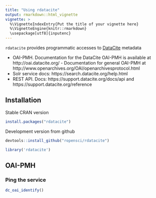 ```yaml
---
title: "Using rdatacite"
output: rmarkdown::html_vignette
vignette: >
  %\VignetteIndexEntry{Put the title of your vignette here}
  %\VignetteEngine{knitr::rmarkdown}
  \usepackage[utf8]{inputenc}
---
```

`rdatacite` provides programmatic accesses to [DataCite](https://datacite.org/) metadata

* OAI-PMH. Documentation for the DataCite OAI-PMH is available at http://oai.datacite.org/ - Documentation for general OAI-PMH at http://www.openarchives.org/OAI/openarchivesprotocol.html
* Solr service docs: https://search.datacite.org/help.html
* REST API. Docs: https://support.datacite.org/docs/api and https://support.datacite.org/reference

## Installation

Stable CRAN version

```r
install.packages("rdatacite")
```

Development version from github

```r
devtools::install_github("ropensci/rdatacite")
```

```r
library('rdatacite')
```

## OAI-PMH

### Ping the service

```r
dc_oai_identify()
```

<!-- ### List metadata formats -->

<!-- ```{r} -->
<!-- dc_oai_listmetadataformats(id = "56225") -->
<!-- ``` -->

<!-- ### List identifiers -->

<!-- ```{r} -->
<!-- dc_oai_listidentifiers(from = '2011-06-01T', until = '2011-07-01T') -->
<!-- ``` -->

<!-- ### Get records -->

<!-- ```{r} -->
<!-- dc_oai_getrecord(id = "56225") -->
<!-- ``` -->

<!-- You can pass in more than one identifier to `id` parameter. -->

<!-- ## Solr based search -->

<!-- This is the API for the same query interface you'd use on the DataCite website. -->

<!-- ### Search -->

<!-- Search for the term _laser_ -->

<!-- ```{r} -->
<!-- dc_search(q = "laser", fl = c('doi','publicationYear'), rows = 5) -->
<!-- ``` -->

<!-- Another search: published between 2000 and 2005 -->

<!-- ```{r} -->
<!-- dc_search(q = "publicationYear:[2000 TO 2005]", fl = c('doi', 'publicationYear'), rows = 5) -->
<!-- ``` -->

<!-- ### Facet -->

<!-- ```{r} -->
<!-- dc_facet(q = "wind", facet.field = 'publisher_facet', facet.limit = 5) -->
<!-- ``` -->

<!-- ### Stats -->


<!-- ```{r} -->
<!-- dc_stats(q = "ecology", stats.field = 'date') -->
<!-- ``` -->

<!-- ### More-like-this -->

<!-- ```{r} -->
<!-- dc_mlt(q = "ecology", mlt.fl = 'title', mlt.count = 2, fl = 'doi') -->
<!-- ``` -->

<!-- ## REST API -->

<!-- * `dc_data_center()` - Get a single data center -->
<!-- * `dc_data_centers()` - Search data centers -->
<!-- * `dc_member()` - Get single DataCite member -->
<!-- * `dc_members()` - Search DataCite members -->
<!-- * `dc_work()` - Get single works -->
<!-- * `dc_works()` - Search works -->

<!-- ### Get a work -->

<!-- ```{r} -->
<!-- dc_work(doi = "10.5438/0012") -->
<!-- ``` -->
